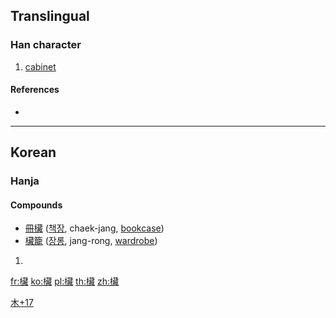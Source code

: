 ==Translingual==

===Han character===
{{Han char|rn=75|rad=木|as=17|sn=21|four=|canj=DTIS}}

# [[cabinet]]

====References====
* {{Han ref|kx=0563.231|dj=0952.010|hdz=21319.051|uh=6B0C|ud=27404}}

----

==Korean==

===Hanja===
{{ko-hanja|hangeul=[[장]]|eumhun=|rv=jang|mr=chang|y=cang}}

====Compounds====
* [[冊欌]] ([[책장]], chaek-jang, [[bookcase]])
* [[欌籠]] ([[장롱]], jang-rong, [[wardrobe]])

# {{defn|lang=ko|sort=木17}}

[[Category:Korean-only CJKV Characters|木+17]]

[[fr:欌]]
[[ko:欌]]
[[pl:欌]]
[[th:欌]]
[[zh:欌]]